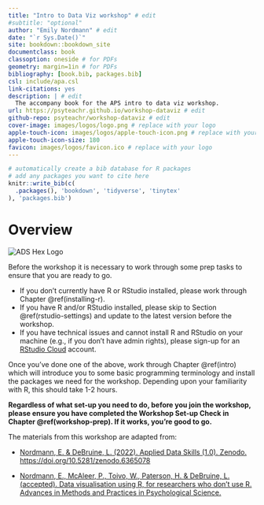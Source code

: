 ```yaml
--- 
title: "Intro to Data Viz workshop" # edit
#subtitle: "optional" 
author: "Emily Nordmann" # edit
date: "`r Sys.Date()`"
site: bookdown::bookdown_site
documentclass: book
classoption: oneside # for PDFs
geometry: margin=1in # for PDFs
bibliography: [book.bib, packages.bib]
csl: include/apa.csl
link-citations: yes
description: | # edit
  The accompany book for the APS intro to data viz workshop.
url: https://psyteachr.github.io/workshop-dataviz # edit
github-repo: psyteachr/workshop-dataviz # edit
cover-image: images/logos/logo.png # replace with your logo
apple-touch-icon: images/logos/apple-touch-icon.png # replace with your logo
apple-touch-icon-size: 180
favicon: images/logos/favicon.ico # replace with your logo
---
```


```r
# automatically create a bib database for R packages
# add any packages you want to cite here
knitr::write_bib(c(
  .packages(), 'bookdown', 'tidyverse', 'tinytex'
), 'packages.bib')

```

# Overview {-}

<div class="small_right"><img src="images/logos/logo.png" 
     alt="ADS Hex Logo" /></div>

Before the workshop it is necessary to work through some prep tasks to ensure that you are ready to go.

* If you don't currently have R or RStudio installed, please work through Chapter\ \@ref(installing-r).
* If you have R and/or RStudio installed, please skip to Section\  \@ref(rstudio-settings) and update to the latest version before the workshop.
* If you have technical issues and cannot install R and RStudio on your machine (e.g., if you don't have admin rights), please sign-up for an [RStudio Cloud](https://rstudio.cloud/) account.

Once you've done one of the above, work through Chapter\ \@ref(intro) which will introduce you to some basic programming terminology and install the packages we need for the workshop. Depending upon your familiarity with R, this should take 1-2 hours.

**Regardless of what set-up you need to do, before you join the workshop, please ensure you have completed the Workshop Set-up Check in Chapter\ \@ref(workshop-prep). If it works, you're good to go.**

The materials from this workshop are adapted from:

* [Nordmann, E. & DeBruine, L. (2022). Applied Data Skills (1.0). Zenodo. https://doi.org/10.5281/zenodo.6365078](https://psyteachr.github.io/ads-v1/)

* [Nordmann, E., McAleer, P., Toivo, W., Paterson, H. & DeBruine, L. (accepted). Data visualisation using R, for researchers who don't use R. Advances in Methods and Practices in Psychological Science.](https://psyteachr.github.io/introdataviz/)
